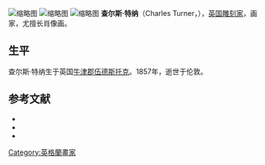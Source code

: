 [[File:Charles_Turner_1774-1857.jpg|缩略图]]
[[File:SirDudleyDigges.jpg|缩略图]]
[[File:Charles_Turner_-_Portrait_of_Charlotte_Cholmondeley_and_son_Henry.jpg|缩略图]]
'''查尔斯·特纳'''（Charles Turner，{{bd|1774年||1857年||catIdx=T}}），[[英国|英国]][[雕刻家|雕刻家]]，画家，尤擅长肖像画。

== 生平 ==
查尔斯·特纳生于英国[[牛津郡|牛津郡]][[伍德斯托克|伍德斯托克]]。1857年，逝世于伦敦。


==参考文献==
*{{cite book |ref=harv |last=Hermann |first=Luke |title=Turner Prints |location=Oxford |publisher=[[Phaidon_Press|Phaidon]] |year=1990}}
*{{cite DNB |ref=harv |last=O'Donoghue |first= Freeman Marius |wstitle=Turner, Charles (1774-1857) |volume=57 |pages=331–332}}
*{{cite book |ref=harv |last=Whitman |first=Alfred |author-link=Alfred Charles Whitman |year=1907 |title=Charles Turner |location=London |publisher=George Bell and Sons |url=https://archive.org/details/gri_33125001837331}}

[[Category:英格蘭畫家|Category:英格蘭畫家]]
